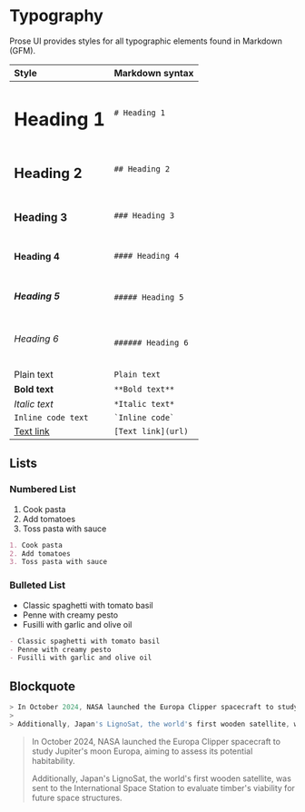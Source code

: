 # Typography

Prose UI provides styles for all typographic elements found in Markdown (GFM).

| Style | Markdown syntax |
| :--- | :--- |
| <h1>Heading 1</h1> | `# Heading 1` |
| <h2>Heading 2</h2> | `## Heading 2` |
| <h3>Heading 3</h3> | `### Heading 3` |
| <h4>Heading 4</h4> | `#### Heading 4` |
| <h5>Heading 5</h5> | `##### Heading 5` |
| <h6>Heading 6</h6> | `###### Heading 6` |
| Plain text | `Plain text` |
| **Bold text** | `**Bold text**` | 
| *Italic text* | `*Italic text*` |
| `Inline code text` |  `` `Inline code` ``  |
| [Text link](#) | `[Text link](url)` |



## Lists

### Numbered List

1. Cook pasta
2. Add tomatoes
3. Toss pasta with sauce

```md title="Markdown syntax"
1. Cook pasta
2. Add tomatoes
3. Toss pasta with sauce
```

### Bulleted List

- Classic spaghetti with tomato basil
- Penne with creamy pesto
- Fusilli with garlic and olive oil

```md title="Markdown syntax"
- Classic spaghetti with tomato basil
- Penne with creamy pesto
- Fusilli with garlic and olive oil
```

## Blockquote

```jsx title="Blockquote"
> In October 2024, NASA launched the Europa Clipper spacecraft to study Jupiter's moon Europa, aiming to assess its potential habitability. 
>
> Additionally, Japan's LignoSat, the world's first wooden satellite, was sent to the International Space Station to evaluate timber's viability for future space structures. 
```

> In October 2024, NASA launched the Europa Clipper spacecraft to study Jupiter's moon Europa, aiming to assess its potential habitability. 
>
> Additionally, Japan's LignoSat, the world's first wooden satellite, was sent to the International Space Station to evaluate timber's viability for future space structures. 